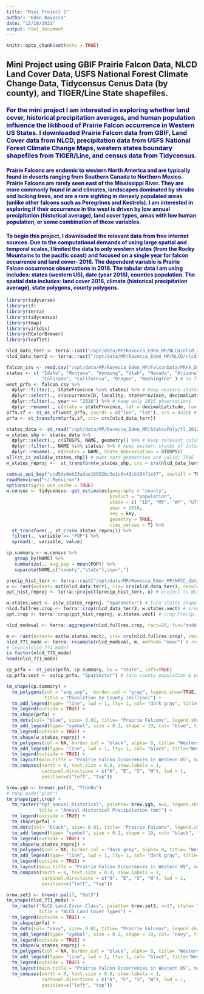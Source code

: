```yaml
---
title: "Mini Project 2"
author: "Eden Ravecca"
date: "12/18/2021"
output: html_document
---
```


```r
knitr::opts_chunk$set(echo = TRUE)
```

## Mini Project using GBIF Prairie Falcon Data, NLCD Land Cover Data, USFS National Forest Climate Change Data, Tidycensus Cenus Data (by county), and TIGER/Line State shapefiles.  

### <span style="color: navy;"> For the mini project I am interested in exploring whether land cover, historical precipitation averages, and human population influence the liklihood of Prairie Falcon occurrence in Western US States. I downloaded Prairie Falcon data from GBIF, Land Cover data from NLCD, precipitation data from USFS National Forest Climate Change Maps, western states boundary shapefiles from TIGER/Line, and census data from Tidycensus.</span>

#### <span style="color: navy;"> Prairie Falcons are endemic to western North America and are typically found in deserts ranging from Southern Canada to Northern Mexico. Prairie Falcons are rarely seen east of the Mississippi River. They are more commonly found in arid climates, landscapes dominated by shrubs and lacking trees, and are a rare sighting in densely populated areas (unlike other falcons such as Peregrines and Kestrels). I am interested in exploring if their occurrence in the west is driven by low annual precipitation (historical average), land cover types, areas with low human population, or some combination of those variables.</span>    

#### <span style="color: navy;">To begin this project, I downloaded the relevant data from free internet sources. Due to the computational demands of using large spatial and temporal scales, I limited the data to only western states (from the Rocky Mountains to the pacific coast) and focused on a single year for falcon occurrence and land cover- 2016. The dependent variable is Prairie Falcon occurrence observations in 2016. The tabular data I am using includes: states (western US), date (year 2016), counties population. The spatial data includes: land cover 2016, climate (historical precipitation average), state polygons, county polygons.</span>    

```r
library(tidyverse)
library(sf)
library(terra)
library(tidycensus)
library(tmap)
library(viridis)
library(RColorBrewer)
library(leaflet)
```

```r
nlcd_data_terr <- terra::rast("/opt/data/MP/Ravecca_Eden_MP/NLCD/nlcd_2016_land_cover_l48_20210604.img") 
nlcd_data_terr2 <- terra::rast("/opt/data/MP/Ravecca_Eden_MP/NLCD/nlcd_2016_land_cover_l48_20210604.img") 
```

```r
falcon_csv <- read.csv("/opt/data/MP/Ravecca_Eden_MP/FalconData/PRFA_Data.csv")
states <- c( "Idaho", "Montana", "Wyoming", "Utah", "Nevada", "Arizona", "New Mexico", 
             "Colorado", "California", "Oregon", "Washington" ) # to filter states of interest at once
west_prfa <- falcon_csv %>% 
  dplyr::filter(., stateProvince %in% states) %>% # keep western states
  dplyr::select(., c(occurrenceID, locality, stateProvince, decimalLatitude, decimalLongitude, eventDate, day, month, year)) %>% # keep relevant columns
  dplyr::filter(., year == "2016") %>% # keep only 2016 observations
  dplyr::rename(., c(state = stateProvince, lat = decimalLatitude, lon = decimalLongitude, date = eventDate, ID = occurrenceID)) # change names to make sense
prfa.sf <- st_as_sf(west_prfa, coords = c("lon", "lat"), crs = 4326) # convert prfa gps points to sf object
prfa <- st_transform(prfa.sf, crs= crs(nlcd_data_terr))
```

```r
states_data <- st_read("/opt/data/MP/Ravecca_Eden_MP/StatesPoly/tl_2012_us_state/tl_2012_us_state.shp")
w_states_shp <- states_data %>%
  dplyr::select(., c(STUSPS, NAME, geometry)) %>% # keep relevant columns
  dplyr::filter(., NAME %in% states) %>% # keep western states of interest
  dplyr::rename(., c(States = NAME, State_Abbreviation = STUSPS))
all(st_is_valid(w_states_shp)) # make sure geometries are valid; TRUE
w_states_reproj <-  st_transform(w_states_shp, crs = crs(nlcd_data_terr)) # reproject states polys to match NLCD data
```

```r
census_api_key("ccd5de8eb03adae16092bc5e1c6c40cb104f1e97", install = TRUE, overwrite = TRUE)
readRenviron("~/.Renviron")
options(tigris_use_cache = TRUE)
w.census <- tidycensus::get_estimates(geography = "county",
                                      product = "population",
                                      state = c( "ID", "MT", "WY", "UT", "NV", "AZ", "NM", "CO", "OR", "WA", "CA" ), 
                                      year = 2016,
                                      key = key,
                                      geometry = TRUE,
                                      time_series = T) %>%
  st_transform(., st_crs(w_states_reproj)) %>%
  filter(., variable == "POP") %>%
  spread(., variable, value)
```

```r
cp.summary <- w.census %>% 
   group_by(NAME) %>% 
   summarize(., avg_pop = mean(POP)) %>%
   separate(NAME,c("county","state"),sep=",")
```

```r
precip_hist_terr <- terra::rast("/opt/data/MP/Ravecca_Eden_MP/NFCC_data/Ppt_annual_historical/Ppt_annual_historical.tif") 
x <- rast(extent= ext(nlcd_data_terr), crs= crs(nlcd_data_terr), resolution= 771)
ppt_hist_reproj <- terra::project(precip_hist_terr, x) # project to NLCD crs
```

```r
w.states.vect <- as(w_states_reproj, "SpatVector") # turn states shapefiles into SpatVector for cropping (in Terra)
nlcd.fullres.crop <- terra::crop(nlcd_data_terr2, w.states.vect) # crop NLCD full res SpatRaster to States poly
ppt.crop <- terra::crop(ppt_hist_reproj, w.states.vect) # crop Precip. SpatRaster to States poly
```

```r
nlcd_modeval <- terra::aggregate(nlcd.fullres.crop, fact=26, fun="modal") # aggregate to 780 m resolution and assign modal value from NLCD classes
```

```r
m <- rast(extent= ext(w.states.vect), crs= crs(nlcd.fullres.crop), resolution= 771) # blank raster for template
nlcd_771_mode <- terra::resample(nlcd_modeval, m, method= "near") # resample to 771 m resolution and assign NLCD value based on "nearest neighbor"
# levels(nlcd_771_mode)
is.factor(nlcd_771_mode)
head(nlcd_771_mode)
```

```r
cp_prfa <- st_join(prfa, cp.summary, by = "state", left=TRUE)
cp_prfa.vect <- as(cp_prfa, "SpatVector") # turn county population & prfa data into SpatVector for rasterize (in Terra)
```

```r
tm_shape(cp.summary) + 
  tm_polygons(col = "avg_pop",  border.col = "gray", legend.show=TRUE, n=8, style= "cont",
              title = "Population by County (million)") + 
  tm_add_legend(type= "line", lwd = 1, lty= 1, col= "dark gray", title="County Boundaries") +
  tm_legend(outside = TRUE) +
  tm_shape(prfa) + 
  tm_dots(col= "blue", size= 0.01, title= "Prairie Falcons", legend.show=TRUE) +
  tm_add_legend(type= "symbol", size = 0.2, shape = 19, col= "blue", title="Prairie Falcons") +
  tm_legend(outside = TRUE) +
  tm_shape(w_states_reproj) +
  tm_polygons(col = NA, border.col = "black", alpha= 0, title= "Western US States") +
  tm_add_legend(type= "line", lwd = 1, lty= 1, col= "black", title="Western US States") +
  tm_legend(outside = TRUE) +
  tm_layout(main.title = "Prairie Falcon Occurrences in Western US", main.title.size = 1) +
  tm_compass(north = 0, text.size = 0.8, show.labels = 1, 
             cardinal.directions = c("N", "E", "S", "W"), lwd = 1,
             position=c("left", "top"))

brew.ygb <- brewer.pal(8, "YlGnBu")
# tmap_mode("plot")
tm_shape(ppt.crop) +
  tm_raster("Ppt_annual_historical", palette= brew.ygb, n=8, legend.show=TRUE, 
            title = "Annual Historical Precipitation (mm)") +
  tm_legend(outside = TRUE) +
  tm_shape(prfa) + 
  tm_dots(col= "black", size= 0.01, title= "Prairie Falcons", legend.show=TRUE) +
  tm_add_legend(type= "symbol", size = 0.2, shape = 19, col= "black", title="Prairie Falcons") +
  tm_legend(outside = TRUE) +
  tm_shape(w_states_reproj) +
  tm_polygons(col = NA, border.col = "dark gray", alpha= 0, title= "Western US States") +
  tm_add_legend(type= "line", lwd = 1, lty= 1, col= "dark gray", title="Western US States") +
  tm_legend(outside = TRUE) +
  tm_layout(main.title = "Prairie Falcon Occurrences in Western US", main.title.size = 1) +
  tm_compass(north = 0, text.size = 0.8, show.labels = 1, 
             cardinal.directions = c("N", "E", "S", "W"), lwd = 1,
             position=c("left", "top"))

brew.set3 <- brewer.pal(7, "Set3")
tm_shape(nlcd_771_mode) +
  tm_raster("NLCD.Land.Cover.Class", palette= brew.set3, n=17, style= "cat", legend.show=TRUE, 
            title = "NLCD Land Cover Types") +
  tm_legend(outside = TRUE) +
  tm_shape(prfa) + 
  tm_dots(col= "navy", size= 0.01, title= "Prairie Falcons", legend.show=TRUE) +
  tm_add_legend(type= "symbol", size = 0.2, shape = 19, col= "navy", title="Prairie Falcons") +
  tm_legend(outside = TRUE) +
  tm_shape(w_states_reproj) +
  tm_polygons(col = NA, border.col = "black", alpha= 0, title= "Western US States") +
  tm_add_legend(type= "line", lwd = 1, lty= 1, col= "black", title="Western US States") +
  tm_legend(outside = TRUE) +
  tm_layout(main.title = "Prairie Falcon Occurrences in Western US", main.title.size = 1) +
  tm_compass(north = 0, text.size = 0.8, show.labels = 1, 
             cardinal.directions = c("N", "E", "S", "W"), lwd = 1,
             position=c("left", "top"))
```

















